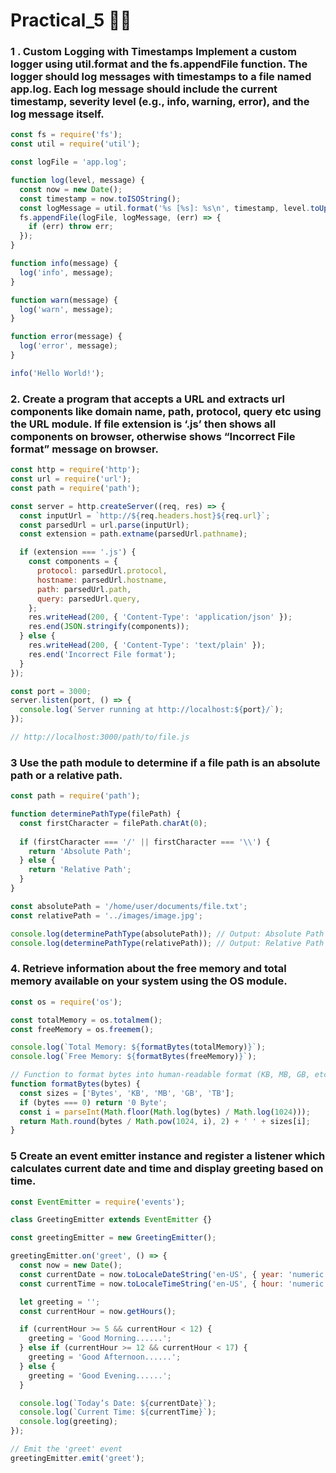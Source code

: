 # Practical_5 😶‍🌫️

### 1 . Custom Logging with Timestamps Implement a custom logger using util.format and the fs.appendFile function. The logger should log messages with timestamps to a file named app.log. Each log message should include the current timestamp, severity level (e.g., info, warning, error), and the log message itself. 

```js filename="P5_1.js"   copy
const fs = require('fs');
const util = require('util');

const logFile = 'app.log';

function log(level, message) {
  const now = new Date();
  const timestamp = now.toISOString();
  const logMessage = util.format('%s [%s]: %s\n', timestamp, level.toUpperCase(), message);
  fs.appendFile(logFile, logMessage, (err) => {
    if (err) throw err;
  });
}

function info(message) {
  log('info', message);
}

function warn(message) {
  log('warn', message);
}

function error(message) {
  log('error', message);
}

info('Hello World!');

```

### 2.  Create a program that accepts a URL and extracts url components like domain name, path, protocol, query etc using the URL module. If file extension is ‘.js’ then shows all components on browser, otherwise shows “Incorrect File format” message on browser. 

```js filename="P5_1.js"   copy
const http = require('http');
const url = require('url');
const path = require('path');

const server = http.createServer((req, res) => {
  const inputUrl = `http://${req.headers.host}${req.url}`;
  const parsedUrl = url.parse(inputUrl);
  const extension = path.extname(parsedUrl.pathname);

  if (extension === '.js') {
    const components = {
      protocol: parsedUrl.protocol,
      hostname: parsedUrl.hostname,
      path: parsedUrl.path,
      query: parsedUrl.query,
    };
    res.writeHead(200, { 'Content-Type': 'application/json' });
    res.end(JSON.stringify(components));
  } else {
    res.writeHead(200, { 'Content-Type': 'text/plain' });
    res.end('Incorrect File format');
  }
});

const port = 3000;
server.listen(port, () => {
  console.log(`Server running at http://localhost:${port}/`);
});

// http://localhost:3000/path/to/file.js
```

### 3 Use the path module to determine if a file path is an absolute path or a relative path. 

```js filename="P5_1.js"   copy
const path = require('path');

function determinePathType(filePath) {
  const firstCharacter = filePath.charAt(0);
  
  if (firstCharacter === '/' || firstCharacter === '\\') {
    return 'Absolute Path';
  } else {
    return 'Relative Path';
  }
}

const absolutePath = '/home/user/documents/file.txt';
const relativePath = '../images/image.jpg';

console.log(determinePathType(absolutePath)); // Output: Absolute Path
console.log(determinePathType(relativePath)); // Output: Relative Path
```

### 4. Retrieve information about the free memory and total memory available on your system using the OS module. 
```js filename="P5_1.js"   copy
const os = require('os');

const totalMemory = os.totalmem();
const freeMemory = os.freemem();

console.log(`Total Memory: ${formatBytes(totalMemory)}`);
console.log(`Free Memory: ${formatBytes(freeMemory)}`);

// Function to format bytes into human-readable format (KB, MB, GB, etc.)
function formatBytes(bytes) {
  const sizes = ['Bytes', 'KB', 'MB', 'GB', 'TB'];
  if (bytes === 0) return '0 Byte';
  const i = parseInt(Math.floor(Math.log(bytes) / Math.log(1024)));
  return Math.round(bytes / Math.pow(1024, i), 2) + ' ' + sizes[i];
}
```

### 5 Create an event emitter instance and register a listener which calculates current date and time and display greeting based on time. 
```js filename="P5_1.js"   copy
const EventEmitter = require('events');

class GreetingEmitter extends EventEmitter {}

const greetingEmitter = new GreetingEmitter();

greetingEmitter.on('greet', () => {
  const now = new Date();
  const currentDate = now.toLocaleDateString('en-US', { year: 'numeric', month: '2-digit', day: '2-digit' });
  const currentTime = now.toLocaleTimeString('en-US', { hour: 'numeric', minute: '2-digit', hour12: true });

  let greeting = '';
  const currentHour = now.getHours();

  if (currentHour >= 5 && currentHour < 12) {
    greeting = 'Good Morning......';
  } else if (currentHour >= 12 && currentHour < 17) {
    greeting = 'Good Afternoon......';
  } else {
    greeting = 'Good Evening......';
  }

  console.log(`Today’s Date: ${currentDate}`);
  console.log(`Current Time: ${currentTime}`);
  console.log(greeting);
});

// Emit the 'greet' event
greetingEmitter.emit('greet');

```
